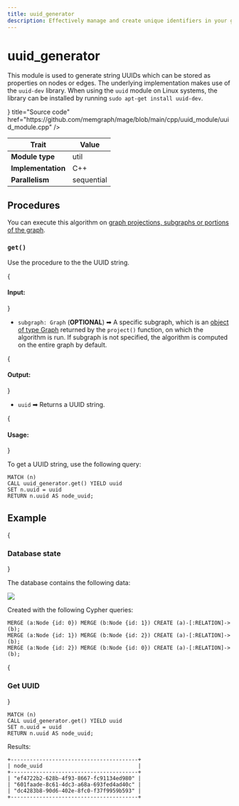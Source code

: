 ```yaml
---
title: uuid_generator
description: Effectively manage and create unique identifiers in your graph datasets with Memgraph's uuid_generator algorithm. Discover comprehensive documentation and expert instructions to learn how to use uuid_generator in your graphs.
---
```



# uuid_generator

This module is used to generate string UUIDs which can be stored as properties
on nodes or edges. The underlying implementation makes use of the `uuid-dev`
library. When using the `uuid` module on Linux systems, the library can be
installed by running `sudo apt-get install uuid-dev`.

<Cards>
  <Card
    icon={<GitHub />}
    title="Source code"
    href="https://github.com/memgraph/mage/blob/main/cpp/uuid_module/uuid_module.cpp"
  />
</Cards>

| Trait               | Value      |
| ------------------- | ---------- |
| **Module type**     | util       |
| **Implementation**  | C++        |
| **Parallelism**     | sequential |

## Procedures

<Callout type="info">

You can execute this algorithm on [graph projections, subgraphs or portions of the graph](/advanced-algorithms/run-algorithms#run-procedures-on-subgraph).

</Callout>

### `get()`

Use the procedure to the the UUID string.

{<h4> Input: </h4>}

- `subgraph: Graph` (**OPTIONAL**) ➡ A specific subgraph, which is an [object of type Graph](/advanced-algorithms/run-algorithms#run-procedures-on-subgraph) returned by the `project()` function, on which the algorithm is run. 
If subgraph is not specified, the algorithm is computed on the entire graph by default.


{<h4> Output: </h4>}

* `uuid` ➡ Returns a UUID string.


{<h4> Usage: </h4>}

To get a UUID string, use the following query:

```cypher
MATCH (n)
CALL uuid_generator.get() YIELD uuid
SET n.uuid = uuid
RETURN n.uuid AS node_uuid;
```

## Example

<Steps>

{<h3> Database state </h3>} 

The database contains the following data: 

![](/pages/advanced-algorithms/available-algorithms/uuid_generator/uuid-generator-1.png)

Created with the following Cypher queries:

```cypher
MERGE (a:Node {id: 0}) MERGE (b:Node {id: 1}) CREATE (a)-[:RELATION]->(b);
MERGE (a:Node {id: 1}) MERGE (b:Node {id: 2}) CREATE (a)-[:RELATION]->(b);
MERGE (a:Node {id: 2}) MERGE (b:Node {id: 0}) CREATE (a)-[:RELATION]->(b);
```

{<h3> Get UUID </h3>} 


```cypher
MATCH (n)
CALL uuid_generator.get() YIELD uuid
SET n.uuid = uuid
RETURN n.uuid AS node_uuid;
```

Results:

```plaintext
+----------------------------------------+
| node_uuid                              |
+----------------------------------------+
| "ef4722b2-628b-4f93-8667-fc91134ed980" |
| "601faade-8c61-4dc3-a68a-693fed4ad40c" |
| "dc4283b8-90d6-402e-8fc0-f37f9959b593" |
+----------------------------------------+
```

</Steps>
